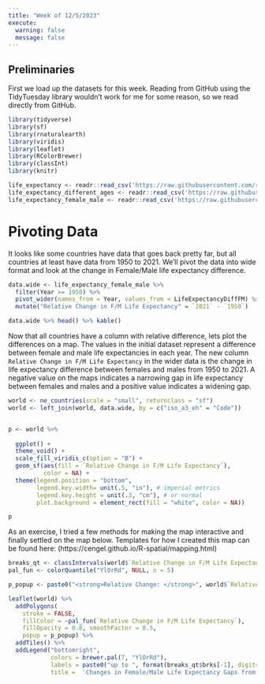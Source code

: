---
title: "Week of 12/5/2023"
execute: 
  warning: false
  message: false
---

## Preliminaries

First we load up the datasets for this week. Reading from GitHub using the TidyTuesday library wouldn't work for me for some reason, so we read directly from GitHub.

```{r}
library(tidyverse)
library(sf)
library(rnaturalearth)
library(viridis)
library(leaflet)
library(RColorBrewer)
library(classInt)
library(knitr)

life_expectancy <- readr::read_csv('https://raw.githubusercontent.com/rfordatascience/tidytuesday/master/data/2023/2023-12-05/life_expectancy.csv')
life_expectancy_different_ages <- readr::read_csv('https://raw.githubusercontent.com/rfordatascience/tidytuesday/master/data/2023/2023-12-05/life_expectancy_different_ages.csv')
life_expectancy_female_male <- readr::read_csv('https://raw.githubusercontent.com/rfordatascience/tidytuesday/master/data/2023/2023-12-05/life_expectancy_female_male.csv')

```

# Pivoting Data

It looks like some countries have data that goes back pretty far, but all countries at least have data from 1950 to 2021. We'll pivot the data into wide format and look at the change in Female/Male life expectancy difference. 

```{r}
data.wide <- life_expectancy_female_male %>% 
  filter(Year >= 1950) %>% 
  pivot_wider(names_from = Year, values_from = LifeExpectancyDiffFM) %>% 
  mutate("Relative Change in F/M Life Expectancy" = `2021` - `1950`)

data.wide %>% head() %>% kable()
```

Now that all countries have a column with relative difference, lets plot the differences on a map. The values in the initial dataset represent a difference between female and male life expectancies in each year. The new column `Relative Change in F/M Life Expectancy` in the wider data is the change in life expectancy difference between females and males from 1950 to 2021. A negative value on the maps indicates a narrowing gap in life expectancy between females and males and a positive value indicates a widening gap.

```{r}
world <- ne_countries(scale = "small", returnclass = "sf")
world <- left_join(world, data.wide, by = c("iso_a3_eh" = "Code"))


p <- world %>% 
   
  ggplot() + 
  theme_void() +
  scale_fill_viridis_c(option = "B") +
  geom_sf(aes(fill = `Relative Change in F/M Life Expectancy`),
          color = NA) +
  theme(legend.position = "bottom", 
        legend.key.width= unit(.5, "in"), # imperial metrics
        legend.key.height = unit(.3, "cm"), # or normal
        plot.background = element_rect(fill = "white", color = NA))

p
```

As an exercise, I tried a few methods for making the map interactive and finally settled on the map below. Templates for how I created this map can be found here: (https://cengel.github.io/R-spatial/mapping.html)

```{r warning=FALSE}
breaks_qt <- classIntervals(world$`Relative Change in F/M Life Expectancy`, n = 7, style = "quantile")
pal_fun <- colorQuantile("YlOrRd", NULL, n = 5)

p_popup <- paste0("<strong>Relative Change: </strong>", world$`Relative Change in F/M Life Expectancy`, "<br/>", "<strong>Country: </strong>", world$Entity)

leaflet(world) %>%
  addPolygons(
    stroke = FALSE, 
    fillColor = ~pal_fun(`Relative Change in F/M Life Expectancy`),
    fillOpacity = 0.8, smoothFactor = 0.5,
    popup = p_popup) %>%
  addTiles() %>%
  addLegend("bottomright", 
            colors = brewer.pal(7, "YlOrRd"), 
            labels = paste0("up to ", format(breaks_qt$brks[-1], digits = 2)),
            title =  'Changes in Female/Male Life Expectancy Gaps from 1950 to 2021') # legend title
```

